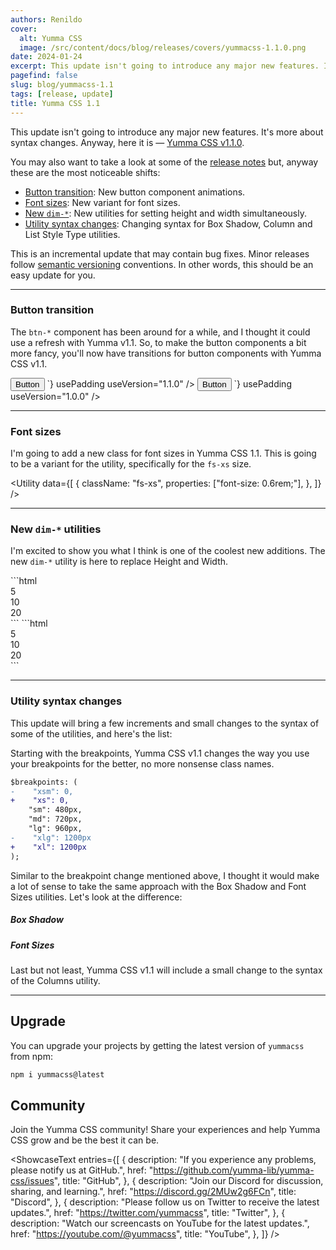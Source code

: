 ```yaml
---
authors: Renildo
cover:
  alt: Yumma CSS
  image: /src/content/docs/blog/releases/covers/yummacss-1.1.0.png
date: 2024-01-24
excerpt: This update isn't going to introduce any major new features. It's more about syntax changes. Anyway, here it is — [Yumma CSS v1.1.0](https://github.com/yumma-lib/yumma-css/releases/tag/v1.1.0).
pagefind: false
slug: blog/yummacss-1.1
tags: [release, update]
title: Yumma CSS 1.1
---
```


This update isn't going to introduce any major new features. It's more about syntax changes. Anyway, here it is — [Yumma CSS v1.1.0](https://github.com/yumma-lib/yumma-css/releases/tag/v1.1.0).

You may also want to take a look at some of the [release notes](https://github.com/yumma-lib/yumma-css/releases/tag/v1.1.0) but, anyway these are the most noticeable shifts:

- [Button transition](#button-transition): New button component animations.
- [Font sizes](#font-sizes): New variant for font sizes.
- [New `dim-*`](#new-dim--utilities): New utilities for setting height and width simultaneously.
- [Utility syntax changes](#utility-syntax-changes): Changing syntax for Box Shadow, Column and List Style Type utilities.

This is an incremental update that may contain bug fixes. Minor releases follow [semantic versioning](https://docs.npmjs.com/about-semantic-versioning) conventions. In other words, this should be an easy update for you.

---

### Button transition

The `btn-*` component has been around for a while, and I thought it could use a refresh with Yumma v1.1. So, to make the button components a bit more fancy, you'll now have transitions for button components with Yumma CSS v1.1.

<Tabs>
  <TabItem value="now" label="Now">
    <Live
      data={`<div class="ins">
        <button class="btn-pink t-white">Button</button>
      </div>`}
      usePadding
      useVersion="1.1.0"
    />
  </TabItem>
  <TabItem value="then" label="Then">
    <Live
      data={`<div class="ins">
        <button class="btn-pink t-white">Button</button>
      </div>`}
      usePadding
      useVersion="1.0.0"
    />
  </TabItem>
</Tabs>

---

### Font sizes

I'm going to add a new class for font sizes in Yumma CSS 1.1. This is going to be a variant for the utility, specifically for the `fs-xs` size.

<Utility
  data={[
    {
      className: "fs-xs",
      properties: ["font-size: 0.6rem;"],
    },
  ]}
/>

---

### New `dim-*` utilities

I'm excited to show you what I think is one of the coolest new additions. The new `dim-*` utility is here to replace Height and Width.

<Tabs>
  <TabItem value="now" label="Now">
    ```html
    <div class="dim-5 ...">5</div>
    <div class="dim-10 ...">10</div>
    <div class="dim-20 ...">20</div>
    ```
  </TabItem>
  <TabItem value="then" label="Then">
    ```html
    <div class="h-5 w-5 w-5 ...">5</div>
    <div class="h-10 h-10 w-10 ...">10</div>
    <div class="h-20 h-20 w-20 ...">20</div>
    ```
  </TabItem>
</Tabs>

---

### Utility syntax changes

This update will bring a few increments and small changes to the syntax of some of the utilities, and here's the list:

Starting with the breakpoints, Yumma CSS v1.1 changes the way you use your breakpoints for the better, no more nonsense class names.

```diff
$breakpoints: (
-    "xsm": 0,
+    "xs": 0,
    "sm": 480px,
    "md": 720px,
    "lg": 960px,
-    "xlg": 1200px
+    "xl": 1200px
);
```

Similar to the breakpoint change mentioned above, I thought it would make a lot of sense to take the same approach with the Box Shadow and Font Sizes utilities. Let's look at the difference:

##### Box Shadow

<Tabs>
  <TabItem value="now" label="Now">
    <Utility
      data={[
        {
          className: "bs-xs",
          properties: ["box-shadow: 1px 3px 5px -3px rgba(0,0,0,0.1);"],
        },
        {
          className: "bs-xl",
          properties: ["box-shadow: 1px 3px 5px 2px rgba(0,0,0,0.1);"],
        },
      ]}
    />
  </TabItem>
  <TabItem value="then" label="Then">
    <Utility
      data={[
        {
          className: "bs-xsm",
          properties: ["box-shadow: 1px 3px 5px -3px rgba(0,0,0,0.1);"],
        },
        {
          className: "bs-xlg",
          properties: ["box-shadow: 1px 3px 5px 2px rgba(0,0,0,0.1);"],
        },
      ]}
    />
  </TabItem>
</Tabs>

##### Font Sizes

<Tabs>
  <TabItem value="now" label="Now">
    <Utility
      data={[
        {
          className: "fs-xl",
          properties: ["font-size: 3rem;"],
        },
      ]}
    />
  </TabItem>
  <TabItem value="then" label="Then">
    <Utility
      data={[
        {
          className: "fs-xlg",
          properties: ["font-size: 3rem;"],
        },
      ]}
    />
  </TabItem>
</Tabs>

Last but not least, Yumma CSS v1.1 will include a small change to the syntax of the Columns utility.

<Tabs>
  <TabItem value="now" label="Now">
    <Utility
      data={[
        {
          className: "cols-*",
          properties: ["columns: *;"],
        },
      ]}
    />
  </TabItem>
  <TabItem value="then" label="Then">
    <Utility
      data={[
        {
          className: "col-*",
          properties: ["columns: *;"],
        },
      ]}
    />
  </TabItem>
</Tabs>

---

## Upgrade

You can upgrade your projects by getting the latest version of `yummacss` from npm:

```bash
npm i yummacss@latest
```

## Community

Join the Yumma CSS community! Share your experiences and help Yumma CSS grow and be the best it can be.

<ShowcaseText
  entries={[
    {
      description:
        "If you experience any problems, please notify us at GitHub.",
      href: "https://github.com/yumma-lib/yumma-css/issues",
      title: "GitHub",
    },
    {
      description: "Join our Discord for discussion, sharing, and learning.",
      href: "https://discord.gg/2MUw2g6FCn",
      title: "Discord",
    },
    {
      description: "Please follow us on Twitter to receive the latest updates.",
      href: "https://twitter.com/yummacss",
      title: "Twitter",
    },
    {
      description: "Watch our screencasts on YouTube for the latest updates.",
      href: "https://youtube.com/@yummacss",
      title: "YouTube",
    },
  ]}
/>
